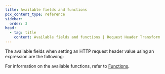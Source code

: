 ```yaml
---
title: Available fields and functions
pcx_content_type: reference
sidebar:
  order: 3
head:
  - tag: title
    content: Available fields and functions | Request Header Transform Rules
---
```



The available fields when setting an HTTP request header value using an expression are the following:

<Render file="transform/header-modification-fields" />

For information on the available functions, refer to [Functions](/ruleset-engine/rules-language/functions/).
